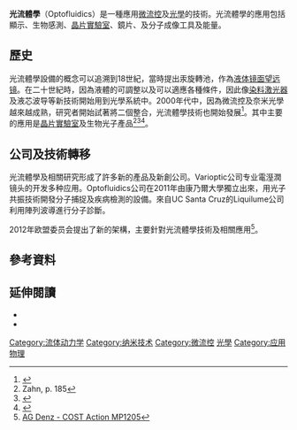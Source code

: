 '''光流體學'''（Optofluidics）是一種應用[[微流控|微流控]]及[[光學|光學]]的技術。光流體學的應用包括顯示、生物感測、[[晶片實驗室|晶片實驗室]]、鏡片、及分子成像工具及能量。

== 歷史 ==
光流體學設備的概念可以追溯到18世紀，當時提出汞旋轉池，作為[[液体镜面望远镜|液体镜面望远镜]]。在二十世紀時，因為液體的可調整以及可以適應各種條件，因此像[[染料激光器|染料激光器]]及液芯波导等新技術開始用到光學系統中。2000年代中，因為微流控及奈米光學越來越成熟，研究者開始試著將二個整合，光流體學技術也開始發展<ref>{{cite journal|last1=Psaltis|first1=D|last2=Quake|first2=SR|last3=Yang|first3=C|year=2006|title=Developing optofluidic technology through the fusion of microfluidics and optics|journal=Nature|url=http://www.nature.com/nature/journal/v442/n7101/abs/nature05060.html|volume=442|issue=7101|doi=10.1038/nature05060|pmid=16871205|bibcode=2006Natur.442..381P|pages=381–6|access-date=2015-12-28|archive-date=2015-11-26|archive-url=https://web.archive.org/web/20151126182158/http://www.nature.com/nature/journal/v442/n7101/abs/nature05060.html|dead-url=no}}</ref>。其中主要的應用是[[晶片實驗室|晶片實驗室]]及生物光子產品<ref>Zahn, p. 185</ref><ref>{{cite journal|last=Boas|first=Gary|date=June 2011|title=Optofluidics and the Real World: Technologies Evolve to Meet 21st Century Challenges|journal=Photonics Spectra|url=http://www.photonics.com/Article.aspx?AID=47300|accessdate=2011-06-26|archive-date=2011-07-15|archive-url=https://web.archive.org/web/20110715083403/http://www.photonics.com/Article.aspx?AID=47300|dead-url=no}}</ref><ref>{{cite web|title=Optofluidics: Optofluidics can create small, cheap biophotonic devices|url=http://www.optoiq.com/index/photonics-technologies-applications/lfw-display/lfw-article-display.articles.laser-focus-world.volume-42.issue-7.features.optofluidics-optofluidics-can-create-small-cheap-biophotonic-devices.html|date=Jul 1, 2006|accessdate=2011-06-26}}{{Dead link|date=2019年11月 |bot=InternetArchiveBot |fix-attempted=yes }}</ref>。

== 公司及技術轉移 ==
光流體學及相關研究形成了許多新的產品及新創公司。Varioptic公司专业電溼潤镜头的开发多种应用。Optofluidics公司在2011年由康乃爾大學獨立出來，用光子共振技術開發分子捕捉及疾病檢測的設備。來自UC Santa Cruz的Liquilume公司利用陣列波導進行分子診斷。

2012年欧盟委员会提出了新的{{le|歐盟科研|COST}}架構，主要針對光流體學技術及相關應用<ref>[http://www.uni-muenster.de/Physik.AP/Denz/en/Forschung/Forschungsaktivitaeten/cost_action_mp120/index.html AG Denz - COST Action MP1205<!-- Bot generated title -->]</ref>。

<!--==相關條目==
*[[List_of_optofluidics_researchers|List of optofluidics researchers]]
-->
== 參考資料 ==
{{reflist}}

==延伸閱讀==
*{{cite book|last1=Fainman|first1=Yeshaiahu|last2=Psaltis|first2=Demetri|title=Optofluidics: fundamentals, devices, and applications|url=http://books.google.com/books?id=eRe1JAYRgjQC|accessdate=26 June 2011|date=18 September 2009|publisher=McGraw Hill Professional|isbn=978-0-07-160156-6}}
*{{cite book|last=Zahn|first=Jeffrey D.|title=Methods in bioengineering: biomicrofabrication and biomicrofluidics|url=http://books.google.com/books?id=0t6X82OGvJYC|accessdate=26 June 2011|date=31 October 2009|publisher=Artech House|isbn=978-1-59693-400-9|archive-date=2017-06-27|archive-url=https://web.archive.org/web/20170627134023/https://books.google.com/books?id=0t6X82OGvJYC|dead-url=no}}

<!--{{physics-footer}}-->
{{玻璃科學}}

{{DEFAULTSORT:Optofluidics}}
[[Category:流体动力学|Category:流体动力学]]
[[Category:纳米技术|Category:纳米技术]]
[[Category:微流控|Category:微流控]]
[[Category:光學|]]
[[Category:应用物理|Category:应用物理]]